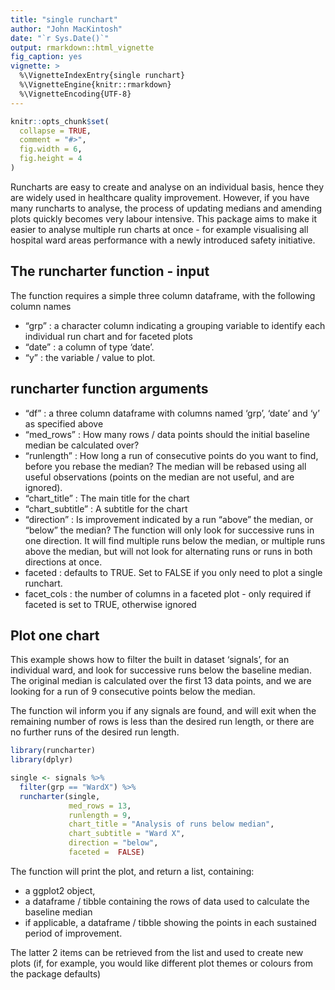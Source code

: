 ```yaml
---
title: "single runchart"
author: "John MacKintosh"
date: "`r Sys.Date()`"
output: rmarkdown::html_vignette 
fig_caption: yes
vignette: >
  %\VignetteIndexEntry{single runchart}
  %\VignetteEngine{knitr::rmarkdown}
  %\VignetteEncoding{UTF-8}
---
```


```r
knitr::opts_chunk$set(
  collapse = TRUE,
  comment = "#>",
  fig.width = 6,
  fig.height = 4
)
```

Runcharts are easy to create and analyse on an individual basis, hence they are widely used in healthcare quality improvement. However, if you have many runcharts to analyse, the process of updating medians and amending plots quickly becomes very labour intensive. This package aims to make it easier to analyse multiple run charts at once - for example visualising all hospital ward areas performance with a newly introduced safety initiative. 



## The runcharter function - input

The function requires a simple three column dataframe, with the following column names

- "grp" : a character column indicating a grouping variable to identify each individual run chart and for faceted plots
- "date" : a column of type 'date'. 
- "y" :  the variable / value to plot. 

## runcharter function arguments

- "df" : a three column dataframe with columns named 'grp', 'date' and 'y' as specified above
- "med_rows" :  How many rows / data points should the initial baseline median be calculated over? 
- "runlength" : How long a run of consecutive points do you want to find, before you rebase the median? 
The median will be rebased using all useful observations (points on the median are not useful, and are ignored). 
- "chart_title" : The main title for the chart
- "chart_subtitle" : A subtitle for the chart
- "direction" : Is improvement indicated by a run "above" the median, or "below" the median? The function will only look for successive runs in one direction. It will find multiple runs below the median, or multiple runs above the median, but will not look for alternating runs or runs in both directions at once.
- faceted : defaults to TRUE. Set to FALSE if you only need to plot a single runchart.
- facet_cols : the number of columns in a faceted plot -  only required if faceted is set to TRUE, otherwise ignored



## Plot one chart

This example shows how to filter the built in dataset 'signals', for an individual ward, and look for successive runs below the baseline median. The original median is calculated over the first 13 data points, and we are looking for a run of 9 consecutive points below the median.

The function wil inform you if any signals are found, and will exit when the remaining number of rows is less than the desired run length, or  there are no further runs of the desired run length. 

```r
library(runcharter)
library(dplyr)

single <- signals %>%
  filter(grp == "WardX") %>% 
  runcharter(single,
             med_rows = 13,
             runlength = 9,
             chart_title = "Analysis of runs below median",
             chart_subtitle = "Ward X",
             direction = "below",
             faceted =  FALSE)

```

The function will print the plot, and return a list, containing:

- a ggplot2 object,  
- a dataframe / tibble containing the rows of data used to calculate the baseline median
- if applicable, a  dataframe / tibble  showing the points in each sustained period of improvement.

The latter 2 items can be retrieved from the list and used to create new plots (if, for example, you would like different plot themes or colours from the package defaults)
